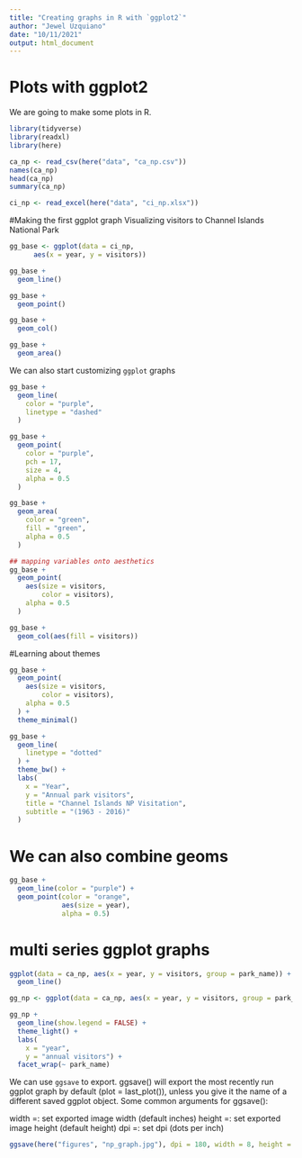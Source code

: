 ```yaml
---
title: "Creating graphs in R with `ggplot2`"
author: "Jewel Uzquiano"
date: "10/11/2021"
output: html_document
---
```


# Plots with ggplot2

We are going to make some plots in R.

```r
library(tidyverse)
library(readxl)
library(here)
```
```r
ca_np <- read_csv(here("data", "ca_np.csv"))
names(ca_np)
head(ca_np)
summary(ca_np)

ci_np <- read_excel(here("data", "ci_np.xlsx"))
```

#Making the first ggplot graph
Visualizing visitors to Channel Islands National Park

```r
gg_base <- ggplot(data = ci_np,
      aes(x = year, y = visitors))

gg_base +
  geom_line()

gg_base +
  geom_point()

gg_base +
  geom_col()

gg_base +
  geom_area()
```

We can also start customizing `ggplot` graphs

```r
gg_base +
  geom_line(
    color = "purple",
    linetype = "dashed"
  )

gg_base +
  geom_point(
    color = "purple",
    pch = 17,
    size = 4,
    alpha = 0.5
  )

gg_base +
  geom_area(
    color = "green",
    fill = "green",
    alpha = 0.5
  )

## mapping variables onto aesthetics
gg_base +
  geom_point(
    aes(size = visitors,
        color = visitors),
    alpha = 0.5
  )

gg_base +
  geom_col(aes(fill = visitors))
```
#Learning about themes

```r
gg_base +
  geom_point(
    aes(size = visitors,
        color = visitors),
    alpha = 0.5
  ) +
  theme_minimal()

gg_base +
  geom_line(
    linetype = "dotted" 
  ) +
  theme_bw() +
  labs(
    x = "Year",
    y = "Annual park visitors",
    title = "Channel Islands NP Visitation",
    subtitle = "(1963 - 2016)"
  )
```
# We can also combine geoms

```r
gg_base +
  geom_line(color = "purple") +
  geom_point(color = "orange",
             aes(size = year),
             alpha = 0.5)
```
# multi series ggplot graphs

```r
ggplot(data = ca_np, aes(x = year, y = visitors, group = park_name)) +
  geom_line()

gg_np <- ggplot(data = ca_np, aes(x = year, y = visitors, group = park_name))

gg_np +
  geom_line(show.legend = FALSE) +
  theme_light() +
  labs(
    x = "year",
    y = "annual visitors") +
  facet_wrap(~ park_name)

```
We can use `ggsave` to export. ggsave() will export the most recently run ggplot graph by default (plot = last_plot()), unless you give it the name of a different saved ggplot object. Some common arguments for ggsave():

width =: set exported image width (default inches)
height =: set exported image height (default height)
dpi =: set dpi (dots per inch)

```r
ggsave(here("figures", "np_graph.jpg"), dpi = 180, width = 8, height = 7)

```

